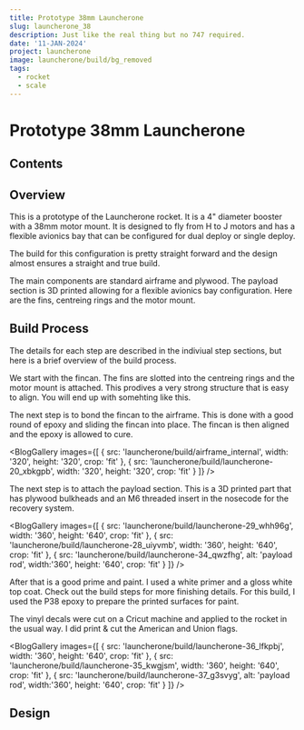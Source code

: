 ```yaml
---
title: Prototype 38mm Launcherone
slug: launcherone_38
description: Just like the real thing but no 747 required.
date: '11-JAN-2024'
project: launcherone
image: launcherone/build/bg_removed
tags:
  - rocket
  - scale
---
```


# Prototype 38mm Launcherone

## Contents

## Overview

This is a prototype of the Launcherone rocket. It is a 4" diameter booster with
a 38mm motor mount. It is designed to fly from H to J motors and has a flexible
avionics bay that can be configured for dual deploy or single deploy.

The build for this configuration is pretty straight forward and the design almost
ensures a straight and true build.

The main components are standard airframe and plywood. The payload section is 3D printed
allowing for a flexible avionics bay configuration. Here are the fins, centreing rings and
the motor mount.

<BlogImage src='launcherone/build/parts' alt='parts' width='240' height='240' />

## Build Process

The details for each step are described in the indiviual step sections, but here is a brief
overview of the build process.

We start with the fincan. The fins are slotted into the centreing rings and the motor mount
is attached. This prodives a very strong structure that is easy to align. You will end up
with somehting like this.

<BlogImage
  src='launcherone/build/fincan_complete'
  alt='fincan'
  width='240'
  height='240'
/>

The next step is to bond the fincan to the airframe. This is done with a good round of epoxy
and sliding the fincan into place. The fincan is then aligned and the epoxy is allowed to cure.

<BlogGallery
  images={[
    {
      src: 'launcherone/build/airframe_internal',
      width: '320',
      height: '320',
      crop: 'fit'
    },
    {
      src: 'launcherone/build/launcherone-20_xbkgpb',
      width: '320',
      height: '320',
      crop: 'fit'
    }
  ]}
/>

The next step is to attach the payload section. This is a 3D printed part that has plywood bulkheads
and an M6 threaded insert in the nosecode for the recovery system.

<BlogGallery
  images={[
    {
      src: 'launcherone/build/launcherone-29_whh96g',
      width: '360',
      height: '640',
      crop: 'fit'
    },
    {
      src: 'launcherone/build/launcherone-28_uiyvmb',
      width: '360',
      height: '640',
      crop: 'fit'
    },
    {
      src: 'launcherone/build/launcherone-34_qwzfhg',
      alt: 'payload rod',
      width:'360',
      height: '640',
      crop: 'fit'
    }
  ]}
/>

After that is a good prime and paint. I used a white primer and a gloss white top coat. Check out the build
steps for more finishing details. For this build, I used the P38 epoxy to prepare the printed surfaces
for paint.

<BlogImage
  src='launcherone/build/garden'
  alt='primed'
  width='3024'
  height='4032'
  crop='fill'
/>

 The vinyl decals were cut on a Cricut machine and applied to the rocket in the usual way. I did print & cut
 the American and Union flags.

 <BlogGallery
  images={[
    {
      src: 'launcherone/build/launcherone-36_lfkpbj',
      width: '360',
      height: '640',
      crop: 'fit'
    },
    {
      src: 'launcherone/build/launcherone-35_kwgjsm',
      width: '360',
      height: '640',
      crop: 'fit'
    },
    {
      src: 'launcherone/build/launcherone-37_g3svyg',
      alt: 'payload rod',
      width:'360',
      height: '640',
      crop: 'fit'
    }
  ]}
/>

## Design

